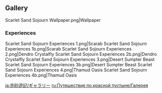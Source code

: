 {{EventTabs}}
==Gallery==
<gallery>
Scarlet Sand Sojourn Wallpaper.png|Wallpaper
</gallery>

===Experiences===
<gallery>
Scarlet Sand Sojourn Experiences 1.png|Scarab
Scarlet Sand Sojourn Experiences 1b.png|Scarab
Scarlet Sand Sojourn Experiences 2.png|Dendro Crystalfly
Scarlet Sand Sojourn Experiences 2b.png|Dendro Crystalfly
Scarlet Sand Sojourn Experiences 3.png|Desert Sumpter Beast
Scarlet Sand Sojourn Experiences 3b.png|Desert Sumpter Beast
Scarlet Sand Sojourn Experiences 4.png|Thamud Oasis
Scarlet Sand Sojourn Experiences 4b.png|Thamud Oasis
</gallery>

[[ja:赤砂遊記/ギャラリー]]
[[ru:Путешествие по красной пустыне/Галерея]]